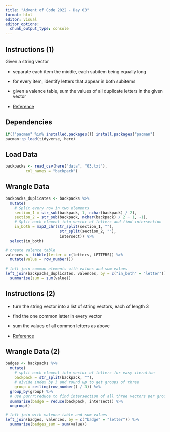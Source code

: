 ```yaml
---
title: "Advent of Code 2022 - Day 03"
format: html
editor: visual
editor_options: 
  chunk_output_type: console
---
```


## Instructions (1)

Given a string vector

-   separate each item the middle, each subitem being equally long

-   for every item, identify letters that appear in both subitems

-   given a valence table, sum the values of all duplicate letters in the given vector

-   [Reference](https://adventofcode.com/2022/day/3)

## Dependencies

```r
if(!"pacman" %in% installed.packages()) install.packages("pacman")
pacman::p_load(tidyverse, here)
```

## Load Data

```r
backpacks <- read_csv(here("data", "03.txt"),
         col_names = "backpack")
```

## Wrangle Data

```r
backpacks_duplicates <- backpacks %>% 
  mutate(
    # Split every row in two elements
    section_1 = str_sub(backpack, 1, nchar(backpack) / 2),
    section_2 = str_sub(backpack, nchar(backpack) / 2 + 1, -1),
    # Split each element into vector of letters and find intersection
    in_both = map2_chr(str_split(section_1, ""),
                        str_split(section_2, ""), 
                        intersect)) %>% 
  select(in_both)

# create valence table
valences <- tibble(letter = c(letters, LETTERS)) %>% 
  mutate(value = row_number())

# left join common elements with values and sum values
left_join(backpacks_duplicates, valences, by = c("in_both" = "letter")) %>% 
  summarise(sum = sum(value))
```

## Instructions (2)

-   turn the string vector into a list of string vectors, each of length 3

```{=html}
<!-- -->
```
-   find the one common letter in every vector

-   sum the values of all common letters as above

-   [Reference](https://adventofcode.com/2022/day/3#part2)

## Wrangle Data (2)

```r
badges <- backpacks %>% 
  mutate(
    # split each element into vector of letters for easy iteration
    backpack = str_split(backpack, ""),
    # divide index by 3 and round up to get groups of three
    group = ceiling(row_number() / 3)) %>% 
  group_by(group) %>% 
  # use purrr:reduce to find intersection of all three vectors per group
  summarise(badge = reduce(backpack, intersect)) %>% 
  ungroup()

# left join with valence table and sum values
left_join(badges, valences, by = c("badge" = "letter")) %>% 
  summarise(badges_sum = sum(value))
```
